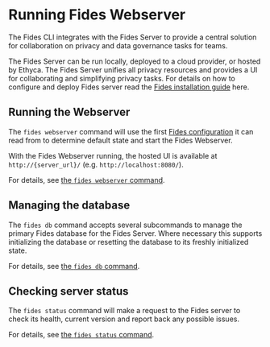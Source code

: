 # Running Fides Webserver

The Fides CLI integrates with the Fides Server to provide a central solution for collaboration on privacy and data governance tasks for teams.

The Fides Server can be run locally, deployed to a cloud provider, or hosted by Ethyca. The Fides Server unifies all privacy resources and provides a UI for collaborating and simplifying privacy tasks. For details on how to configure and deploy Fides server read the [Fides installation guide](/dev-docs/get-started/advanced) here. 

## Running the Webserver
The ```fides webserver``` command will use the first [Fides configuration](#LINK) it can read from to determine default state and start the Fides Webserver.

With the Fides Webserver running, the hosted UI is available at ```http://{server_url}/``` (e.g. ```http://localhost:8080/```).

For details, see [the ```fides webserver``` command](webserver/cmd-webserver).

## Managing the database 
The ```fides db``` command accepts several subcommands to manage the primary Fides database for the Fides Server. Where necessary this supports initializing the database or resetting the database to its freshly initialized state.

For details, see [the ```fides db``` command](webserver/cmd-db).

## Checking server status
The ```fides status``` command will make a request to the Fides server to check its health, current version and report back any possible issues.

For details, see [the ```fides status``` command](webserver/cmd-status).